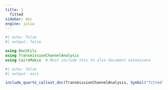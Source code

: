 ```yaml
--- 
title: | 
  fitted
sidebar: doc
engine: julia
---
```


```julia
#| echo: false 
#| output: false 

using DocUtils
using TransmissionChannelAnalysis
using CairoMakie  # Must include this to also document extensions
```

```julia
#| echo: false
#| output: asis

include_quarto_callout_doc(TransmissionChannelAnalysis, Symbol("fitted"))
```
    